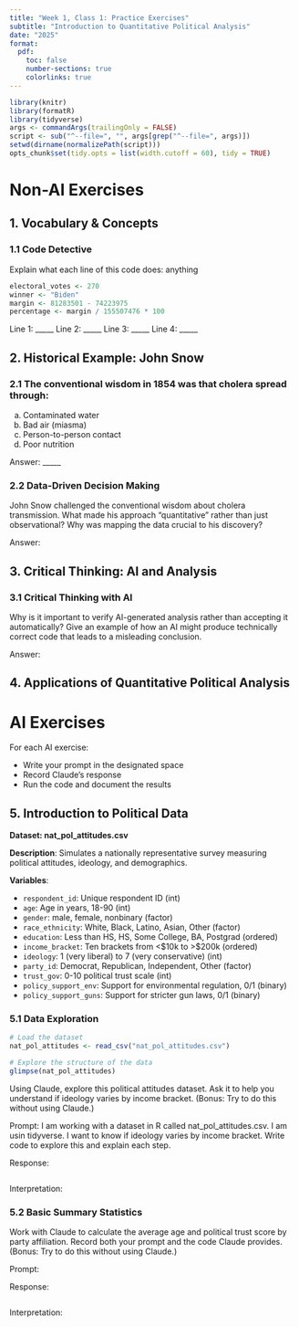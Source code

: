 ```yaml
---
title: "Week 1, Class 1: Practice Exercises"
subtitle: "Introduction to Quantitative Political Analysis"
date: "2025"
format:
  pdf:
    toc: false
    number-sections: true
    colorlinks: true
---
```


```r
library(knitr)
library(formatR)
library(tidyverse)
args <- commandArgs(trailingOnly = FALSE)
script <- sub("^--file=", "", args[grep("^--file=", args)])
setwd(dirname(normalizePath(script)))
opts_chunk$set(tidy.opts = list(width.cutoff = 60), tidy = TRUE)
```

# Non-AI Exercises

## 1. Vocabulary & Concepts

### 1.1 Code Detective

Explain what each line of this code does: anything 

```r
electoral_votes <- 270
winner <- "Biden"
margin <- 81283501 - 74223975
percentage <- margin / 155507476 * 100
```

Line 1: \_\_\_\_\_ Line 2: \_\_\_\_\_ Line 3: \_\_\_\_\_ Line 4: \_\_\_\_\_

## 2. Historical Example: John Snow

### 2.1 The conventional wisdom in 1854 was that cholera spread through:

a)  Contaminated water
b)  Bad air (miasma)
c)  Person-to-person contact
d)  Poor nutrition

Answer: \_\_\_\_\_

### 2.2 Data-Driven Decision Making

John Snow challenged the conventional wisdom about cholera transmission. What made his approach "quantitative" rather than just observational? Why was mapping the data crucial to his discovery?

Answer:

## 3. Critical Thinking: AI and Analysis

### 3.1 Critical Thinking with AI

Why is it important to verify AI-generated analysis rather than accepting it automatically? Give an example of how an AI might produce technically correct code that leads to a misleading conclusion.

Answer:

## 4. Applications of Quantitative Political Analysis

# AI Exercises

For each AI exercise: 

- Write your prompt in the designated space 
- Record Claude's response 
- Run the code and document the results

## 5. Introduction to Political Data

**Dataset: nat_pol_attitudes.csv**

**Description**: Simulates a nationally representative survey measuring political attitudes, ideology, and demographics.

**Variables**: 

- `respondent_id`: Unique respondent ID (int) 
- `age`: Age in years, 18-90 (int) 
- `gender`: male, female, nonbinary (factor) 
- `race_ethnicity`: White, Black, Latino, Asian, Other (factor) 
- `education`: Less than HS, HS, Some College, BA, Postgrad (ordered) 
- `income_bracket`: Ten brackets from \<\$10k to \>\$200k (ordered) 
- `ideology`: 1 (very liberal) to 7 (very conservative) (int) 
- `party_id`: Democrat, Republican, Independent, Other (factor) 
- `trust_gov`: 0-10 political trust scale (int) 
- `policy_support_env`: Support for environmental regulation, 0/1 (binary) 
- `policy_support_guns`: Support for stricter gun laws, 0/1 (binary)

### 5.1 Data Exploration

```r
# Load the dataset
nat_pol_attitudes <- read_csv("nat_pol_attitudes.csv")

# Explore the structure of the data
glimpse(nat_pol_attitudes)
```

Using Claude, explore this political attitudes dataset. Ask it to help you understand if ideology varies by income bracket. (Bonus: Try to do this without using Claude.)

Prompt: I am working with a dataset in R called nat_pol_attitudes.csv. I am usin tidyverse. I want to know if ideology varies by income bracket. Write code to explore this and explain each step.

Response:

```r

```

Interpretation:

### 5.2 Basic Summary Statistics

Work with Claude to calculate the average age and political trust score by party affiliation. Record both your prompt and the code Claude provides. (Bonus: Try to do this without using Claude.)

Prompt:

Response:

```r

```

Interpretation:

